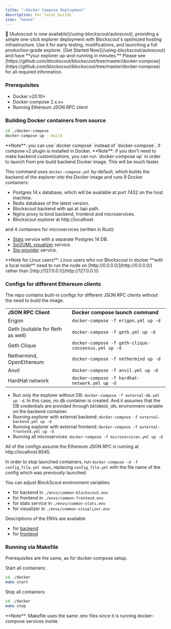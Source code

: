 ```yaml
---
title: "⭐Docker Compose Deployment"
description: For local builds
icon: "boxes"
---
```


<Tip>
🚗 [Autoscout is now available](/using-blockscout/autoscout), providing a simple one-click explorer deployment with Blockscout's optimized hosting infrastructure. Use it for early testing, modifications, and launching a full production-grade explorer. [Get Started Now](/using-blockscout/autoscout) and have **your explorer up-and-running in minutes.**

</Tip>

<Info>
Please see [https://github.com/blockscout/blockscout/tree/master/docker-compose](https://github.com/blockscout/blockscout/tree/master/docker-compose) for all required information.

</Info>

### Prerequisites

* Docker v20.10+
* Docker-compose 2.x.x+
* Running Ethereum JSON RPC client

### Building Docker containers from source

```bash
cd ./docker-compose
docker-compose up --build
```

<Info>
**Note**: you can use `docker compose` instead of `docker-compose`, if compose v2 plugin is installed in Docker.

</Info>

<Warning>
**Note**: if you don't need to make backend customizations, you can run `docker-compose up` in order to launch from pre-build backend Docker image. This will be much faster.

</Warning>

This command uses `docker-compose.yml` by-default, which builds the backend of the explorer into the Docker image and runs 9 Docker containers:

* Postgres 14.x database, which will be available at port 7432 on the host machine.
* Redis database of the latest version.
* Blockscout backend with api at /api path.
* Nginx proxy to bind backend, frontend and microservices.
* Blockscout explorer at http\://localhost.

and 4 containers for microservices (written in Rust):

* [Stats](https://github.com/blockscout/blockscout-rs/tree/main/stats) service with a separate Postgres 14 DB.
* [Sol2UML visualizer](https://github.com/blockscout/blockscout-rs/tree/main/visualizer) service.
* [Sig-provider](https://github.com/blockscout/blockscout-rs/tree/main/sig-provider) service.

<Warning>
**Note for Linux users**: Linux users who run Blockscout in docker **with a local node** need to run the node on [http://0.0.0.0/](http://0.0.0.0/) rather than [http://127.0.0.1/](http://127.0.0.1/)

</Warning>

### Configs for different Ethereum clients

The repo contains built-in configs for different JSON RPC clients without the need to build the image.

|                                  |                                                     |
| -------------------------------- | --------------------------------------------------- |
| **JSON RPC Client**              | **Docker compose launch command**                   |
| Erigon                           | `docker-compose -f erigon.yml up -d`                |
| Geth (suitable for Reth as well) | `docker-compose -f geth.yml up -d`                  |
| Geth Clique                      | `docker-compose -f geth-clique-consensus.yml up -d` |
| Nethermind, OpenEthereum         | `docker-compose -f nethermind up -d`                |
| Anvil                            | `docker-compose -f anvil.yml up -d`                 |
| HardHat network                  | `docker-compose -f hardhat-network.yml up -d`       |

* Run only the explorer without DB: `docker-compose -f external-db.yml up -d`. In this case, no db container is created. And it assumes that the DB credentials are provided through `DATABASE_URL` environment variable on the backend container.
* Running explorer with external backend: `docker-compose -f external-backend.yml up -d`
* Running explorer with external frontend: `docker-compose -f external-frontend.yml up -d`
* Running all microservices: `docker-compose -f microservices.yml up -d`

All of the configs assume the Ethereum JSON RPC is running at http\://localhost:8545.

In order to stop launched containers, run `docker-compose -d -f config_file.yml down`, replacing `config_file.yml` with the file name of the config which was previously launched.

You can adjust BlockScout environment variables:

* for backend in `./envs/common-blockscout.env`
* for frontend in `./envs/common-frontend.env`
* for stats service in `./envs/common-stats.env`
* for visualizer in `./envs/common-visualizer.env`

Descriptions of the ENVs are available

* for [backend](/setup/env-variables/backend-env-variables)
* for [frontend](/setup/env-variables/frontend-common-envs)

### Running via Makefile

Prerequisites are the same, as for docker-compose setup.

Start all containers:

```bash
cd ./docker
make start
```

Stop all containers:

```bash
cd ./docker
make stop
```

<Warning>
**Note**: Makefile uses the same .env files since it is running docker-compose services inside.

</Warning>